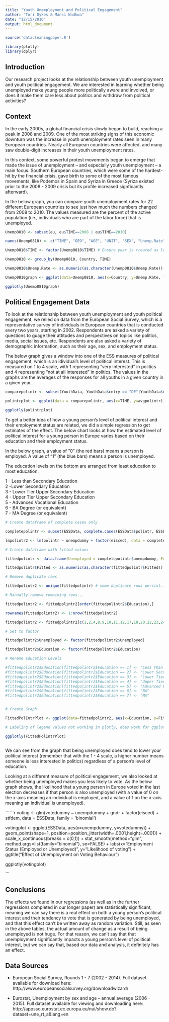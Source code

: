 ```yaml
---
title: "Youth Unemployment and Political Engagement"
author: "Tori Dykes & Mansi Wadhwa"
date: "12/15/2016"
output: html_document
---
```


```r

source('datacleaningpaper.R')

library(plotly)
library(dplyr)

```

## Introduction ##

Our research project looks at the relationship between youth unemployment and youth political engagement. We are interested in learning whether being unemployed make young people more politically aware and involved, or does it make them care less about politics and withdraw from political activities?

## Context ##

In the early 2000s, a global financial crisis slowly began to build, reaching a peak in 2008 and 2009. One of the most striking signs of this economic downturn was the increase in youth unemployment rates seen in many European countries. Nearly all European countries were affected, and many saw double-digit increases in their youth unemployment rates. 

In this context, some powerful protest movements began to emerge that made the issue of unemployment -- and especially youth unemployment -- a main focus. Southern European countries, which were some of the hardest-hit by the financial crisis, gave birth to some of the most famous movements, like Podemos in Spain and Syriza in Greece (Syriza existed prior to the 2008 - 2009 crisis but its profile increased signficantly afterward).

In the below graph, you can compare youth unemployment rates for 22 different European countries to see just how much the numbers changed from 2008 to 2010. The values measured are the percent of the active population (i.e., individuals who are part of the labor force) that is unemployed. 

```r

Unemp0810 <- subset(eu, eu$TIME==2008 | eu$TIME==2010)

names(Unemp0810) <- c("TIME", "GEO", "AGE", "UNIT", "SEX", "Unemp.Rate", "Flag.and.Footnotes", "Country")

Unemp0810$TIME <- factor(Unemp0810$TIME) # Ensure year is treated as levels, not as continuous numbers

Unemp0810 <- group_by(Unemp0810, Country, TIME)

Unemp0810$Unemp.Rate <- as.numeric(as.character(Unemp0810$Unemp.Rate)) # Ensure all the unemployment value are numerics 

Unemp0810graph <- ggplot(data=Unemp0810, aes(x=Country, y=Unemp.Rate, fill=TIME)) + geom_bar(stat="identity", position=position_dodge()) + labs(x="Country", y="Unemployment Rate (% of active population)") + ggtitle("Youth Unemployment Rates in Europe, 2008 - 2010") + guides(fill = guide_legend(title = "Year"))

ggplotly(Unemp0810graph)

```


## Political Engagement Data ##

To look at the relationship between youth unemployment and youth political engagement, we relied on data from the European Social Survey, which is a representative survey of individuals in European countries that is conducted every two years, starting in 2002. Respondents are asked a variety of questions to guage their attitudes and perspectives on topics like politics, media, social issues, etc. Respondents are also asked a variety of demographic information, such as their age, sex, and employment status. 

The below graph gives a window into one of the ESS measures of political engagement, which is an idividual's level of political interest. This is measured on 1 to 4 scale, with 1 representing "very interested" in politics and 4 representing "not at all interested" in politics. The values in the graphs are the averages of the responses for all youths in a given country in a given year.  



```r
comparepolintr <- subset(YouthData, YouthData$cntry == "DE"|YouthData$cntry == "DK"|YouthData$cntry == "ES"|YouthData$cntry == "FR"|YouthData$cntry == "HU"|YouthData$cntry == "IE"|YouthData$cntry == "NL")

polintrplot <- ggplot(data = comparepolintr, aes(x=TIME, y=avgpolintr)) + geom_line(aes(colour=cntry)) + scale_x_continuous(breaks = c(2002, 2004, 2006, 2008, 2010, 2012), labels=c("2002","2004","2006","2008","2010","2012"), limits = c(2002,2012)) + labs(x="Years", y="Average Political Interest", color = "Countries") + ggtitle("Average Political Interest for Youth (Select Countries)") + guides(fill = guide_legend(title = "Countries"))

ggplotly(polintrplot)

```


To get a better idea of how a young person's level of political interest and their employment status are related, we did a simple regression to get estimates of the effect. The below chart looks at how the estimated level of political interest for a young person in Europe varies based on their education and their employment status.

In the below graph, a value of "0" (the red bars) means a person is employed. A value of "1" (the blue bars) means a person is unemployed.

The education levels on the bottom are arranged from least education to most education:

1 - Less than Secondary Education <br>
2 -Lower Secondary Education <br>
3 - Lower Tier Upper Secondary Education <br>
4 - Upper Tier Upper Secondary Education <br>
5 - Advanced Vocational Education <br>
6 - BA Degree (or equivalent) <br>
7 - MA Degree (or equivalent) <br>

```r

# Create dataframe of complete cases only

completepolintr <- subset(ESSData, complete.cases(ESSData$polintr, ESSData$unempdummy, ESSData$eisced))

lmpolintr2 <- lm(polintr ~ unempdummy + factor(eisced), data = completepolintr)

# Create dataframe with fitted values

fittedpolintr <- data.frame(Unemployed = completepolintr$unempdummy, Education = completepolintr$eisced, Fitted = fitted(lmpolintr2))

fittedpolintr$Fitted <- as.numeric(as.character(fittedpolintr$Fitted))

# Remove duplicate rows

fittedpolintr2 <- unique(fittedpolintr) # some duplicate rows persist...

# Manually remove remaining rows...

fittedpolintr2 <- fittedpolintr2[order(fittedpolintr2$Education),] 

rownames(fittedpolintr2) <- 1:nrow(fittedpolintr2)

fittedpolintr2 <- fittedpolintr2[c(1,2,4,8,9,10,11,12,17,18,20,22,23,24),]

# Set to factor

fittedpolintr2$Unemployed <- factor(fittedpolintr2$Unemployed)

fittedpolintr2$Education <- factor(fittedpolintr2$Education)

# Rename Education Levels

#fittedpolintr2$Education[fittedpolintr2$Education == 1] <- "Less than Secondary"
#fittedpolintr2$Education[fittedpolintr2$Education == 2] <- "Lower Secondary"
#fittedpolintr2$Education[fittedpolintr2$Education == 3] <- "Lower Tier Upper Secondary"
#fittedpolintr2$Education[fittedpolintr2$Education == 4] <- "Upper Tier Upper Secondary"
#fittedpolintr2$Education[fittedpolintr2$Education == 5] <- "Advanced Vocational"
#fittedpolintr2$Education[fittedpolintr2$Education == 6] <- "BA"
#fittedpolintr2$Education[fittedpolintr2$Education == 7] <- "MA"


# Create Graph

FittedPolIntrPlot <- ggplot(data=fittedpolintr2, aes(x=Education, y=Fitted, fill=Unemployed)) + geom_bar(stat="identity", position=position_dodge()) + labs(x="Level of Education", y="Predicted Level of Political Interest") + ggtitle("Predicted Level of Political Interest") + theme(plot.margin = unit(c(1,4,1,1), "cm"), legend.title = element_text(size = 10)) + scale_fill_discrete(name="Employment <br> Status", breaks=c(0, 1), labels=c("Employed", "Unemployed")) 

# Labeling of legend values not working in plotly, does work for ggplot

ggplotly(FittedPolIntrPlot)



```

We can see from the graph that being unemployed does tend to lower your political interest (remember that with the 1 - 4 scale, a higher number means someone is less interested in politics) regardless of a person's level of education. 

Looking at a different measure of political engagement, we also looked at whether being unemployed makes you less likely to vote. As the below graph shows, the likelihood that a young person in Europe voted in the last election decreases if that person is also unemployed (with a value of 0 on the x-axis meaning an individual is employed, and a value of 1 on the x-axis meaning an individual is unemployed). 

``````r


voting <- glm(votedummy ~ unempdummy + gndr + factor(eisced) + stfdem, data = ESSData, family = 'binomial')

votingplot <- ggplot(ESSData, aes(x=unempdummy, y=votedummy)) + geom_point(shape=1, position=position_jitter(width=.0001,height=.0001)) + scale_x_continuous(breaks = c(0,1)) + stat_smooth(method="glm", method.args=list(family="binomial"), se=FALSE) + labs(x="Employment Status (Employed or Unemployed)", y="Likelihood of voting") + ggtitle("Effect of Unemployment on Voting Behaviour")

ggplotly(votingplot)

```

## Conclusions ##

The effects we found in our regressions (as well as in the further regressions completed in our longer paper) are statistically significant, meaning we can say there is a real effect on both a young person's political interest and their tendency to vote that is generated by being unemployed, and that this effect can't be written away as random variation. Still, as seen in the above tables, the actual amount of change as a result of being unemployed is not huge. For that reason, we can't say that that unemployment significantly impacts a young person's level of political interest, but we can say that, based our data and analysis, it definitely has an effect.

## Data Sources ##

- European Social Survey, Rounds 1 - 7 (2002 - 2014). Full dataset available for download here: http://www.europeansocialsurvey.org/downloadwizard/

- Eurostat, Unemployment by sex and age -- annual average (2006 - 2015). Full dataset available for viewing and downloading here: http://appsso.eurostat.ec.europa.eu/nui/show.do?dataset=une_rt_a&lang=en
